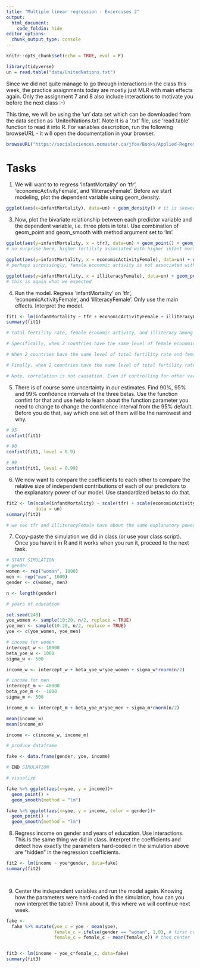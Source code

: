 ```yaml
---
title: "Multiple linear regression - Excercises 2"
output:
  html_document:
    code_foldin: hide
editor_options: 
  chunk_output_type: console
---
```


```r
knitr::opts_chunk$set(echo = TRUE, eval = F)
```

```r
library(tidyverse)
un = read.table("data/UnitedNations.txt")
```

Since we did not quite manage to go through interactions in the class this week, the practice assignments today are mostly just MLR with main effects again. Only the assignment 7 and 8 also include interactions to motivate you before the next class :-) 

This time, we will be using the 'un' data set which can be downloaded from the data section as 'UnitedNations.txt'. Note it is a '.txt' file, use 'read.table' function to read it into R. For variables description, run the following browseURL - it will open the documentation in your browser.

```r
browseURL("https://socialsciences.mcmaster.ca/jfox/Books/Applied-Regression-3E/datasets/UnitedNations.pdf")
```

  
# Tasks

1) We will want to to regress 'infantMortality' on 'tfr', 'economicActivityFemale', and 'illiteracyFemale'. Before we start modeling, plot the dependent variable using geom_density. 

```r

ggplot(aes(x=infantMortality), data=un) + geom_density() # it is skewed, but we will proceed with the variable as is, without transformation

```


3) Now, plot the bivariate relationship between each predictor variable and the dependent variable, i.e. three plots in total. Use combination of geom_point and geom_smooth with method argument set to 'lm'.


```r

ggplot(aes(y=infantMortality, x = tfr), data=un) + geom_point() + geom_smooth(method = "lm")
# no surprise here, higher fertility associated with higher infant mortality (both typical of less developed countries)

ggplot(aes(y=infantMortality, x = economicActivityFemale), data=un) + geom_point() + geom_smooth(method = "lm")
# perhaps surprisingly, female economic activity is not associated with infant mortality 

ggplot(aes(y=infantMortality, x = illiteracyFemale), data=un) + geom_point() + geom_smooth(method = "lm")
# this is again what we expected

```

4) Run the model.  Regress 'infantMortality' on 'tfr', 'economicActivityFemale', and 'illiteracyFemale'. Only use the main effects. Interpret the model.


```r

fit1 <- lm(infantMortality ~ tfr + economicActivityFemale + illiteracyFemale, data = un)
summary(fit1)

# total fertility rate, female economic activity, and illiteracy among females all have their independent effect on infantMortality

# Specifically, when 2 countries have the same level of female economic activity and female illiteracy rate, but differ in total fertility rate by one child per woman, the country with higher fertility rate will have 9.6 higher infant mortality rate (infant deaths per 1000 live births), on average. 

# When 2 countries have the same level of total fertility rate and female illiteracy rate, but differ in female activity rate by one percentage point, the country with higher fertility rate will have 0.395 higher infant mortality rate, on average. 

# Finally, when 2 countries have the same level of total fertility rate and female economic activity, but differ in female illiteracy rate by one percentage point, the country with higher female illiteracy rate will have 0.68 higher infant mortality rate, on average.

# Note, correlation is not causation. Even if controlling for other variables, we cannot say that female economic activity causally increases infant mortality. This model is not based on any theory and there may be many other variables we would have to control for before being able to make even a tentative causal statement. The same is true for the other variables. We have no grounds to interpret this model causally at its face value. 

```

5) There is of course some uncertainty in our estimates. Find 90%, 95% and  99% confidence intervals of the three betas. Use the function confint for that and use help to learn about the function parameter you need to change to change the confidence interval from the 95% default. Before you do that, say which one set of them will be the narrowest and why.       

```r

# 95
confint(fit1)

# 90
confint(fit1, level = 0.9)

# 99
confint(fit1, level = 0.99)

```


6) We now want to compare the coefficients to each other to compare the relative size of independent contributions of each of our predictors to the explanatory power of our model. Use standardized betas to do that.     

```r

fit2 <- lm(scale(infantMortality) ~ scale(tfr) + scale(economicActivityFemale) + scale(illiteracyFemale), 
           data = un)
summary(fit2)

# we see tfr and illiteracyFemale have about the same explanatory power, economicActivityFemale has less

```


7) Copy-paste the simulation we did in class (or use your class script). Once you have it in R and it works when you run it, proceed to the next task.   

```r

# START SIMULATION
# gender
women <- rep("woman", 1000)
men <- rep("man", 1000)
gender <- c(women, men)

n <- length(gender)

# years of education

set.seed(248)
yoe_women <- sample(10:20, n/2, replace = TRUE)
yoe_men <- sample(10:20, n/2, replace = TRUE)
yoe <- c(yoe_women, yoe_men)

# income for women
intercept_w <- 10000
beta_yoe_w <- 1000
sigma_w <- 500

income_w <- intercept_w + beta_yoe_w*yoe_women + sigma_w*rnorm(n/2)

# income for men
intercept_m <- 40000
beta_yoe_m <- -1000
sigma_m <- 500

income_m <- intercept_m + beta_yoe_m*yoe_men + sigma_m*rnorm(n/2)

mean(income_w)
mean(income_m)

income <- c(income_w, income_m)

# produce dataframe

fake <- data.frame(gender, yoe, income)

# END SIMULATION

# visualize

fake %>% ggplot(aes(x=yoe, y = income))+
  geom_point() +
  geom_smooth(method = "lm")

fake %>% ggplot(aes(x=yoe, y = income, color = gender))+
  geom_point() +
  geom_smooth(method = "lm")


```

8) Regress income on gender and years of education. Use interactions. This is the same thing we did in class. Interpret the coefficients and detect how exactly the parameters hard-coded in the simulation above are "hidden" in the regression coefficients. 

```r

fit2 <- lm(income ~ yoe*gender, data=fake)
summary(fit2)

  
```


9) Center the independent variables and run the model again. Knowing how the parameters were hard-coded in the simulation, how can you now interpret the table? Think about it, this where we will continue next week.

```r

fake <-
  fake %>% mutate(yoe_c = yoe - mean(yoe),
                  female_c = ifelse(gender == "woman", 1,0), # first convert to numeric using ifelse
                  female_c = female_c - mean(female_c)) # then center


fit3 <- lm(income ~ yoe_c*female_c, data=fake)
summary(fit3)

  
```
